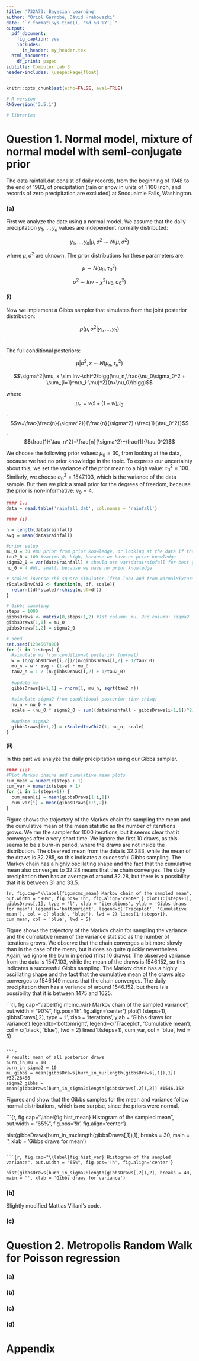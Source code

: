 ```yaml
---
title: '732A73: Bayesian Learning'
author: "Oriol Garrobé, Dávid Hrabovszki"
date: "`r format(Sys.time(), '%d %B %Y')`"
output:
  pdf_document:
    fig_caption: yes
    includes:
      in_header: my_header.tex
  html_document:
    df_print: paged
subtitle: Computer Lab 3
header-includes: \usepackage{float}
---
```


```r
knitr::opts_chunk$set(echo=FALSE, eval=TRUE)
```

```r
# R version
RNGversion('3.5.1')

# libraries
```

# Question 1. Normal model, mixture of normal model with semi-conjugate prior

The data rainfall.dat consist of daily records, from the beginning of 1948 to the end of 1983, of precipitation (rain or snow in units of 1 100 inch, and records of zero precipitation are excluded) at Snoqualmie Falls, Washington.

### (a)

First we analyze the date using a normal model. We assume that the daily precipitation $y_1, ..., y_n$ values are independent normally distributed:

$$y_1, ..., y_n|\mu, \sigma^2 \sim N(\mu, \sigma^2)$$

where $\mu, \sigma^2$ are uknown. The prior distributions for these parameters are:

$$\mu \sim N(\mu_0, \tau_0^2)$$

$$\sigma^2 \sim Inv-\chi^2(\nu_0, \sigma_0^2)$$


#### (i)

Now we implement a Gibbs sampler that simulates from the joint posterior distribution:

$$p(\mu, \sigma^2|y_1, ..., y_n)$$.

The full conditional posteriors:

$$\mu|\sigma^2,x \sim N(\mu_n, \tau_n^2)$$

$$\sigma^2|\mu, x \sim Inv-\chi^2\bigg(\nu_n,\frac{\nu_0\sigma_0^2 + \sum_{i=1}^n(x_i-\mu)^2}{n+\nu_0}\bigg)$$

where $$\mu_n = w\bar{x}+(1-w)\mu_0$$, $$w=\frac{\frac{n}{\sigma^2}}{\frac{n}{\sigma^2}+\frac{1}{\tau_0^2}}$$,
$$\frac{1}{\tau_n^2}=\frac{n}{\sigma^2}+\frac{1}{\tau_0^2}$$

We choose the following prior values: $\mu_0 = 30$, from looking at the data, because we had no prior knowledge in the topic. To express our uncertainty about this, we set the variance of the prior mean to a high value: $\tau_0^2=100$. Similarly, we choose $\sigma_0^2 = 1547.103$, which is the variance of the data sample. But then we pick a small prior for the degrees of freedom, because the prior is non-informative: $\nu_0 = 4$.

```r

#### 1.a
data = read.table('rainfall.dat', col.names = 'rainfall')

#### (i)

n = length(data$rainfall)
avg = mean(data$rainfall)

#prior setup
mu_0 = 30 #mu prior from prior knowledge, or looking at the data if there is no knowledge
tau2_0 = 100 #var(mu_0) high, because we have no prior knowledge
sigma2_0 = var(data$rainfall) # should use var(data$rainfall for best guess)
nu_0 = 4 #df, small, because we have no prior knowledge

# scaled-inverse chi-square simulator (from lab1 and from NormalMixtureGibbs.R)
rScaledInvChi2 <- function(n, df, scale){
  return((df*scale)/rchisq(n,df=df))
}

# Gibbs sampling
steps = 1000
gibbsDraws <- matrix(0,steps+1,2) #1st column: mu, 2nd column: sigma2
gibbsDraws[1,1] = mu_0
gibbsDraws[1,2] = sigma2_0

# Seed
set.seed(1234567890)
for (i in 1:steps) {
  #simulate mu from conditional posterior (normal)
  w = (n/gibbsDraws[i,2])/(n/gibbsDraws[i,2] + 1/tau2_0)
  mu_n = w * avg + (1-w) * mu_0
  tau2_n = 1 / (n/gibbsDraws[i,2] + 1/tau2_0)
  
  #update mu
  gibbsDraws[i+1,1] = rnorm(1, mu_n, sqrt(tau2_n))
  
  #simulate sigma2 from conditional posterior (inv-chisq)
  nu_n = nu_0 + n
  scale = (nu_0 * sigma2_0 + sum((data$rainfall - gibbsDraws[i+1,1])^2)) / (n + nu_0)
  
  #update sigma2
  gibbsDraws[i+1,2] = rScaledInvChi2(1, nu_n, scale)
}
```




#### (ii)

In this part we analyze the daily precipitation using our Gibbs sampler.

```r
#### (ii)
#Plot Markov chains and cumulative mean plots
cum_mean = numeric(steps + 1)
cum_var = numeric(steps + 1)
for (i in 1:(steps+1)) {
  cum_mean[i] = mean(gibbsDraws[1:i,1])
  cum_var[i] = mean(gibbsDraws[1:i,2])
}
```

Figure \ref{fig:mcmc_mean} shows the trajectory of the Markov chain for sampling the mean and the cumulative mean of the mean statistic as the number of iterations grows. We ran the sampler for 1000 iterations, but it seems clear that it converges after a very short time. We ignore the first 10 draws, as this seems to be a burn-in period, where the draws are not inside the distribution. The observed mean from the data is 32.283, while the mean of the draws is 32.285, so this indicates a successful Gibbs sampling. The Markov chain has a highly oscillating shape and the fact that the cumulative mean also converges to 32.28 means that the chain converges. The daily precipitation then has an average of around 32.28, but there is a possibility that it is between 31 and 33.5.

```{r, fig.cap="\\label{fig:mcmc_mean} Markov chain of the sampled mean", out.width = "90%", fig.pos='!h', fig.align='center'}
plot(1:(steps+1), gibbsDraws[,1], type = 'l', xlab = 'iterations', ylab = 'Gibbs draws for mean')
legend(x='bottomright', legend=c('Traceplot', 'Cumulative mean'), col = c('black', 'blue'), lwd = 2)
lines(1:(steps+1), cum_mean, col = 'blue', lwd = 5)
```

Figure \ref{fig:mcmc_var} shows the trajectory of the Markov chain for sampling the variance and the cumulative mean of the variance statistic as the number of iterations grows. We observe that the chain converges a bit more slowly than in the case of the mean, but it does so quite quickly nevertheless. Again, we ignore the burn in period (first 10 draws). The observed variance from the data is 1547.103, while the mean of the draws is 1546.152, so this indicates a successful Gibbs sampling. The Markov chain has a highly oscillating shape and the fact that the cumulative mean of the draws also converges to 1546.149 means that the chain converges. The daily precipitation then has a variance of around 1546.152, but there is a possibility that it is between 1475 and 1625.

```{r, fig.cap="\\label{fig:mcmc_var} Markov chain of the sampled variance", out.width = "90%", fig.pos='!h', fig.align='center'}
plot(1:(steps+1), gibbsDraws[,2], type = 'l', xlab = 'iterations', ylab = 'Gibbs draws for variance')
legend(x='bottomright', legend=c('Traceplot', 'Cumulative mean'), col = c('black', 'blue'), lwd = 2)
lines(1:(steps+1), cum_var, col = 'blue', lwd = 5)

```

```r
# result: mean of all posterior draws
burn_in_mu = 10
burn_in_sigma2 = 10
mu_gibbs = mean(gibbsDraws[burn_in_mu:length(gibbsDraws[,1]),1]) #32.28486
sigma2_gibbs = mean(gibbsDraws[burn_in_sigma2:length(gibbsDraws[,2]),2]) #1546.152
```

Figures \ref{fig:hist_mean} and \ref{fig:hist_var} show that the Gibbs samples for the mean and variance follow normal distributions, which is no surpise, since the priors were normal.

```{r, fig.cap="\\label{fig:hist_mean} Histogram of the sampled mean", out.width = "65%", fig.pos='!h', fig.align='center'}

hist(gibbsDraws[burn_in_mu:length(gibbsDraws[,1]),1], breaks = 30, main = '', xlab = 'Gibbs draws for mean')
```

```{r, fig.cap="\\label{fig:hist_var} Histogram of the sampled variance", out.width = "65%", fig.pos='!h', fig.align='center'}

hist(gibbsDraws[burn_in_sigma2:length(gibbsDraws[,2]),2], breaks = 40, main = '', xlab = 'Gibbs draws for variance')

```


### (b)

Slightly modified Mattias Villani's code.

### (c)




# Question 2. Metropolis Random Walk for Poisson regression


### (a)



### (b)



### (c)



### (d)




\pagebreak

# Appendix

```r

```



